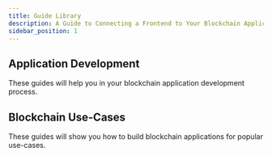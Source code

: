 ```yaml
---
title: Guide Library
description: A Guide to Connecting a Frontend to Your Blockchain Application
sidebar_position: 1
---
```



## Application Development

These guides will help you in your blockchain application development process.

<ArticleCard
  icon="/documentation/img/guides/connect-frontend.png"
  title="Connecting A Frontend - NextJS"
  description="This connects a frontend to your blockchain application using NextJS, wagmi and web3auth."
  githubLink="https://github.com/settlemint/settlemint-nextjs-wagmi"
  articleLink="../connect-frontend/"
/>

## Blockchain Use-Cases

These guides will show you how to build blockchain applications for popular use-cases.

<ArticleCard
  icon="/documentation/img/guides/asset-tokenization.png"
  title="Asset Tokenization"
  description="This guide explains how to build an asset tokenization application using SettleMint"
  articleLink="../asset-tokenization/"
/>
